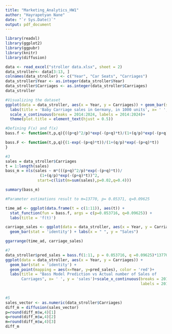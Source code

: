 ```yaml
---
title: "Marketing_Analytics_HW1"
author: "Hayrapetyan Nane"
date: "`r Sys.Date()`"
output: pdf_document
---
```


```r
library(readxl)
library(ggplot2)
library(ggpubr)
library(knitr)
library(diffusion)
```

```r
data <- read_excel("stroller data.xlsx", sheet = 2)
data_stroller<- data[3:13, ]
colnames(data_stroller) <- c("Year", "Car Seats", "Carriages")
data_stroller$Year <- as.integer(data_stroller$Year)
data_stroller$Carriages <- as.integer(data_stroller$Carriages)
data_stroller
```


```r
#Visualizing the dataset
ggplot(data = data_stroller, aes(x = Year, y = Carriages)) + geom_bar(stat = 'identity')+
  labs(title = 'Baby Carriage sales in Germany, in 1000 units', x= ' ', y = 'Sales')+
  scale_x_continuous(breaks = 2014:2024, labels = 2014:2024)+
  theme(plot.title = element_text(hjust = 0.5))
```
```r
#Defining F(x) and f(x)
bass.f <- function(t,p,q){((p+q)^2/p)*exp(-(p+q)*t)/(1+(q/p)*exp(-(p+q)*t))^2}

bass.F <- function(t,p,q){(1-exp(-(p+q)*t))/(1+(q/p)*exp(-(p+q)*t))
}
```

```r
#3
sales = data_stroller$Carriages
t = 1:length(sales)
bass_m = nls(sales ~ m*(((p+q)^2/p)*exp(-(p+q)*t))/
               (1+(q/p)*exp(-(p+q)*t))^2,
              start=c(list(m=sum(sales),p=0.02,q=0.4)))

summary(bass_m)

#Parameter estimations result to m=13770, p= 0.05371, q=0.09625

```

```r
time_ad <- ggplot(data.frame(t = c(1:11)), aes(t)) +
  stat_function(fun = bass.f, args = c(p=0.053716, q=0.09625)) +
  labs(title = 'f(t)')

carriage_sales <- ggplot(data = data_stroller, aes(x = Year, y = Carriages)) +
  geom_bar(stat = 'identity') + labs(x = " ", y = "Sales")

ggarrange(time_ad, carriage_sales)
```
```r
#7
data_stroller$pred_sales = bass.f(1:11, p = 0.053716, q =0.09625)*13770
ggplot(data = data_stroller, aes(x = Year, y = Carriages)) +
  geom_bar(stat = 'identity') +
  geom_point(mapping = aes(x=Year, y=pred_sales), color = 'red')+
  labs(title = "Bass Model Prediction vs Actual number of Sales of
       Carriages", x= ' ', y = 'sales')+scale_x_continuous(breaks = 2014:2024, 
                                                           labels = 2014:2024)
  
```
```r
#5
sales_vector <- as.numeric(data_stroller$Carriages)
diff_m = diffusion(sales_vector)
p=round(diff_m$w,4)[1]
q=round(diff_m$w,4)[2]
m=round(diff_m$w,4)[3]
diff_m

```
